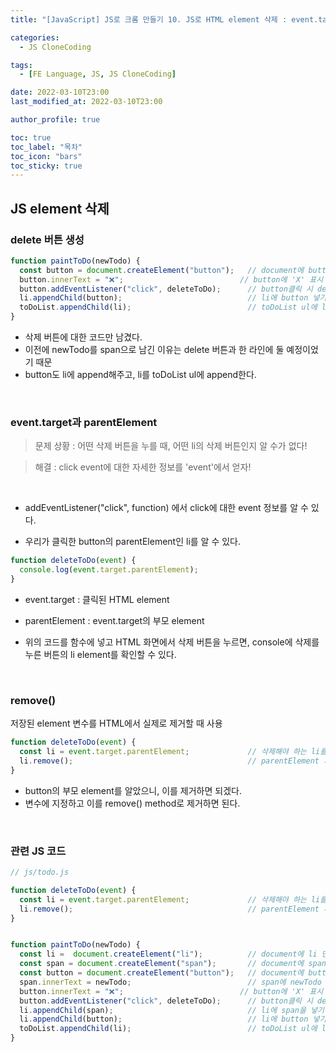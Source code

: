 ```yaml
---
title: "[JavaScript] JS로 크롬 만들기 10. JS로 HTML element 삭제 : event.target & parentElement"

categories:
  - JS CloneCoding

tags:
  - [FE Language, JS, JS CloneCoding]

date: 2022-03-10T23:00
last_modified_at: 2022-03-10T23:00

author_profile: true

toc: true
toc_label: "목차"
toc_icon: "bars"
toc_sticky: true
---
```


## JS element 삭제

### delete 버튼 생성

```js
function paintToDo(newTodo) {  
  const button = document.createElement("button");   // document에 button 만들기
  button.innerText = "❌";                          // button에 'X' 표시 text 넣기
  button.addEventListener("click", deleteToDo);      // button클릭 시 deleteToDo 함수 실행
  li.appendChild(button);                            // li에 button 넣기
  toDoList.appendChild(li);                          // toDoList ul에 li 넣기
}
```

- 삭제 버튼에 대한 코드만 남겼다.
- 이전에 newTodo를 span으로 남긴 이유는 delete 버튼과 한 라인에 둘 예정이었기 때문
- button도 li에 append해주고, li를 toDoList ul에 append한다.

<br />

### event.target과 parentElement

> 문제 상황 : 어떤 삭제 버튼을 누를 때, 어떤 li의 삭제 버튼인지 알 수가 없다!

> 해결 : click event에 대한 자세한 정보를 'event'에서 얻자!

<br />

- addEventListener("click", function) 에서 click에 대한 event 정보를 알 수 있다.

- 우리가 클릭한 button의 parentElement인 li를 알 수 있다.

```js
function deleteToDo(event) {
  console.log(event.target.parentElement);
}
```

- event.target : 클릭된 HTML element
- parentElement : event.target의 부모 element

- 위의 코드를 함수에 넣고 HTML 화면에서 삭제 버튼을 누르면, console에 삭제를 누른 버튼의 li element를 확인할 수 있다.

<br />

### remove()

저장된 element 변수를 HTML에서 실제로 제거할 때 사용

```js
function deleteToDo(event) {
  const li = event.target.parentElement;             // 삭제해야 하는 li를 parentElement를 이용해 조회/저장
  li.remove();                                       // parentElement 제거
}
```

- button의 부모 element를 알았으니, 이를 제거하면 되겠다.
- 변수에 지정하고 이를 remove() method로 제거하면 된다.

<br />

### 관련 JS 코드

```js
// js/todo.js

function deleteToDo(event) {
  const li = event.target.parentElement;             // 삭제해야 하는 li를 parentElement를 이용해 조회/저장
  li.remove();                                       // parentElement 제거
}


function paintToDo(newTodo) {
  const li =  document.createElement("li");          // document에 li 만들기
  const span = document.createElement("span");       // document에 span 만들기       
  const button = document.createElement("button");   // document에 button 만들기
  span.innerText = newTodo;                          // span에 newTodo text 넣기
  button.innerText = "❌";                          // button에 'X' 표시 text 넣기
  button.addEventListener("click", deleteToDo);      // button클릭 시 deleteToDo 함수 실행
  li.appendChild(span);                              // li에 span을 넣기
  li.appendChild(button);                            // li에 button 넣기
  toDoList.appendChild(li);                          // toDoList ul에 li 넣기
}
```